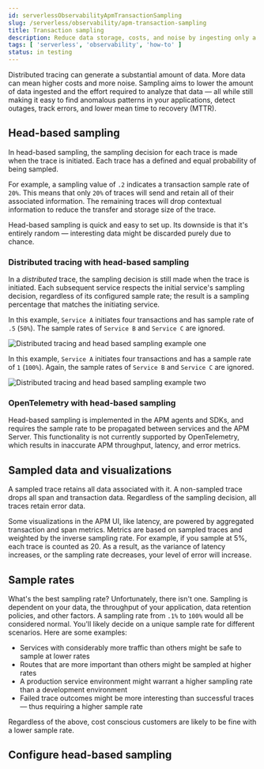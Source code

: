 ```yaml
---
id: serverlessObservabilityApmTransactionSampling
slug: /serverless/observability/apm-transaction-sampling
title: Transaction sampling
description: Reduce data storage, costs, and noise by ingesting only a percentage of all traces that you can extrapolate from in your analysis.
tags: [ 'serverless', 'observability', 'how-to' ]
status: in testing
---
```




<Testing />


<DocLink id="serverlessObservabilityApmDistributedTracing">Distributed tracing</DocLink> can
generate a substantial amount of data. More data can mean higher costs and more noise.
Sampling aims to lower the amount of data ingested and the effort required to analyze that data &mdash;
all while still making it easy to find anomalous patterns in your applications, detect outages, track errors,
and lower mean time to recovery (MTTR).

## Head-based sampling

In head-based sampling, the sampling decision for each trace is made when the trace is initiated.
Each trace has a defined and equal probability of being sampled.

For example, a sampling value of `.2` indicates a transaction sample rate of `20%`.
This means that only `20%` of traces will send and retain all of their associated information.
The remaining traces will drop contextual information to reduce the transfer and storage size of the trace.

Head-based sampling is quick and easy to set up.
Its downside is that it's entirely random &mdash; interesting
data might be discarded purely due to chance.

### Distributed tracing with head-based sampling

In a _distributed_ trace, the sampling decision is still made when the trace is initiated.
Each subsequent service respects the initial service's sampling decision, regardless of its configured sample rate;
the result is a sampling percentage that matches the initiating service.

In this example, `Service A` initiates four transactions and has sample rate of `.5` (`50%`).
The sample rates of `Service B` and `Service C` are ignored.

![Distributed tracing and head based sampling example one](../images/apm-dt-sampling-example-1.png)

In this example, `Service A` initiates four transactions and has a sample rate of `1` (`100%`).
Again, the sample rates of `Service B` and `Service C` are ignored.

![Distributed tracing and head based sampling example two](../images/apm-dt-sampling-example-2.png)

### OpenTelemetry with head-based sampling

Head-based sampling is implemented in the APM agents and SDKs, and
requires the sample rate to be propagated between services and the APM Server.
This functionality is not currently supported by OpenTelemetry,
which results in inaccurate APM throughput, latency, and error metrics.

## Sampled data and visualizations

A sampled trace retains all data associated with it.
A non-sampled trace drops all <DocLink id="serverlessObservabilityApmDataTypes">span</DocLink> and <DocLink id="serverlessObservabilityApmDataTypes">transaction</DocLink> data.
Regardless of the sampling decision, all traces retain <DocLink id="serverlessObservabilityApmDataTypes">error</DocLink> data.

Some visualizations in the APM UI, like latency, are powered by aggregated transaction and span <DocLink id="serverlessObservabilityApmDataTypes">metrics</DocLink>.
Metrics are based on sampled traces and weighted by the inverse sampling rate.
For example, if you sample at 5%, each trace is counted as 20.
As a result, as the variance of latency increases, or the sampling rate decreases, your level of error will increase.

## Sample rates

What's the best sampling rate? Unfortunately, there isn't one.
Sampling is dependent on your data, the throughput of your application, data retention policies, and other factors.
A sampling rate from `.1%` to `100%` would all be considered normal.
You'll likely decide on a unique sample rate for different scenarios.
Here are some examples:

* Services with considerably more traffic than others might be safe to sample at lower rates
* Routes that are more important than others might be sampled at higher rates
* A production service environment might warrant a higher sampling rate than a development environment
* Failed trace outcomes might be more interesting than successful traces &mdash; thus requiring a higher sample rate

Regardless of the above, cost conscious customers are likely to be fine with a lower sample rate.

## Configure head-based sampling

<ConfigureHeadBasedSampling />

<Feedback slug="/serverless/observability/apm-transaction-sampling" filepath="docs/apm/apm-transaction-sampling.mdx" />
